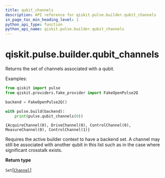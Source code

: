 ```yaml
---
title: qubit_channels
description: API reference for qiskit.pulse.builder.qubit_channels
in_page_toc_min_heading_level: 1
python_api_type: function
python_api_name: qiskit.pulse.builder.qubit_channels
---
```


<span id="qiskit-pulse-builder-qubit-channels" />

# qiskit.pulse.builder.qubit\_channels

<Function id="qiskit.pulse.builder.qubit_channels" isDedicatedPage={true} github="https://github.com/qiskit/qiskit/tree/stable/0.21/qiskit/pulse/builder.py" signature="qubit_channels(qubit)">
  Returns the set of channels associated with a qubit.

  Examples:

  ```python
  from qiskit import pulse
  from qiskit.providers.fake_provider import FakeOpenPulse2Q

  backend = FakeOpenPulse2Q()

  with pulse.build(backend):
      print(pulse.qubit_channels(0))
  ```

  ```
  {AcquireChannel(0), DriveChannel(0), ControlChannel(0), MeasureChannel(0), ControlChannel(1)}
  ```

  <Admonition title="Note" type="note">
    Requires the active builder context to have a backend set.
  </Admonition>

  <Admonition title="Note" type="note">
    A channel may still be associated with another qubit in this list such as in the case where significant crosstalk exists.
  </Admonition>

  **Return type**

  `Set`\[[`Channel`](pulse#qiskit.pulse.channels.Channel "qiskit.pulse.channels.Channel")]
</Function>

